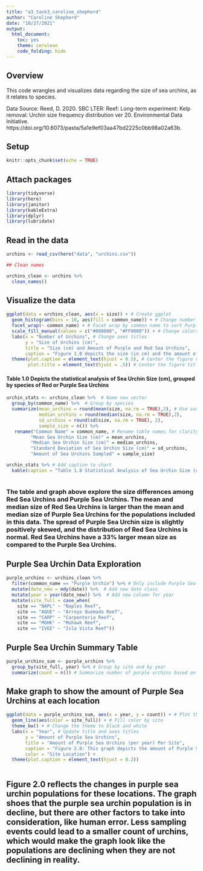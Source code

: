 ```yaml
---
title: "a3_task3_caroline_shepherd"
author: "Caroline Shepherd"
date: "10/27/2021"
output: 
  html_document: 
    toc: yes
    theme: cerulean
    code_folding: hide
---
```

## Overview

This code wrangles and visualizes data regarding the size of sea urchins, as it relates to species.

Data Source: Reed, D. 2020. SBC LTER: Reef: Long-term experiment: Kelp removal: Urchin size frequency distribution ver 20. Environmental Data Initiative. https://doi.org/10.6073/pasta/5a1e9ef03aa47bd2225c0bb98a02a63b. 

## Setup

```r
knitr::opts_chunk$set(echo = TRUE)
```

## Attach packages

```r
library(tidyverse)
library(here)
library(janitor)
library(kableExtra)
library(dplyr)
library(lubridate)
```

## Read in the data

```r
urchins <- read_csv(here("data", "urchins.csv"))

## Clean names

urchins_clean <- urchins %>% 
  clean_names()
```

## Visualize the data

```r
ggplot(data = urchins_clean, aes(x = size)) + # Create ggplot
  geom_histogram(bins = 10, aes(fill = common_name)) + # Change number of bins from default to 10, and fill color to common name column
  facet_wrap(~ common_name) + # Facet wrap by common name to sort Purple and Red Sea Urchins
  scale_fill_manual(values = c("#800080", "#FF0000")) + # Change colors of bins
  labs(x = "Number of Urchins", # Change axes titles
       y = "Size of Urchins (cm)",
       title = "Size (cm) and Amount of Purple and Red Sea Urchins",
       caption = "Figure 1.0 depicts the size (in cm) and the amount of sea urchins, sorted by species (Red or Purple Sea Urchins)") +
  theme(plot.caption = element_text(hjust = 0.5), # Center the figure caption
        plot.title = element_text(hjust = .5)) # Center the figure title
```

#### Table 1.0 Depicts the statistical analysis of Sea Urchin Size (cm), grouped by species of Red or Purple Sea Urchins
```r
urchin_stats <- urchins_clean %>%  # Name new vector
  group_by(common_name) %>%  # Group by species
  summarize(mean_urchins = round(mean(size, na.rm = TRUE),2), # Use summarize to find several statistics 
            median_urchins = round(median(size, na.rm = TRUE),2),
            sd_urchins = round(sd(size, na.rm = TRUE), 2),
            sample_size = n()) %>% 
   rename("Common Name" = common_name, # Rename table names for clarity
         "Mean Sea Urchin Size (cm)" = mean_urchins,
         "Median Sea Urchin Size (cm)" = median_urchins,
         "Standard Deviation of Sea Urchin Size (cm)" = sd_urchins,
         "Amount of Sea Urchins Sampled" = sample_size)

urchin_stats %>% # Add caption to chart
  kable(caption = "Table 1.0 Statistical Analysis of Sea Urchin Size (cm), Grouped by Species")
  
```

### The table and graph above explore the size differences among Red Sea Urchins and Purple Sea Urchins. The mean and median size of Red Sea Urchins is larger than the mean and median size of Purple Sea Urchins for the populations included in this data. The spread of Purple Sea Urchin size is slightly positively skewed, and the distribution of Red Sea Urchins is normal. Red Sea Urchins have a 33% larger mean size as compared to the Purple Sea Urchins.

## Purple Sea Urchin Data Exploration
```r
purple_urchins <- urchins_clean %>% 
  filter(common_name == "Purple Urchin") %>% # Only include Purple Sea Urchins
  mutate(date_new = mdy(date)) %>%  # Add new date class
  mutate(year = year(date_new)) %>%  # Add new column for year
  mutate(site_full = case_when(
    site == "NAPL" ~ "Naples Reef",
    site == "AQUE" ~ "Arroyo Quemado Reef",
    site == "CARP" ~ "Carpenteria Reef",
    site == "MOHK" ~ "Mohawk Reef",
    site == "IVEE" ~ "Isla Vista Reef"))
```


## Purple Sea Urchin Summary Table
```r
purple_urchins_sum <- purple_urchins %>% 
  group_by(site_full, year) %>% # Group by site and by year
  summarize(count = n()) # Summarize number of purple urchins based on site and year
```

## Make graph to show the amount of Purple Sea Urchins at each location

```r
ggplot(data = purple_urchins_sum, aes(x = year, y = count)) + # Plot the data with x and y axes
  geom_line(aes(color = site_full)) + # Fill color by site
  theme_bw() + # Change the theme to black and white
  labs(x = "Year", # Update title and axes titles
       y = "Amount of Purple Sea Urchins",
       title = "Amount of Purple Sea Urchins (per year) Per Site",
       caption = "Figure 2.0: This graph depicts the amount of Purple Sea Urchins present at each location listed, and is shown over time (in years)",
       color = "Site Location") +
  theme(plot.caption = element_text(hjust = 0.2))
  
```

## Figure 2.0 reflects the changes in purple sea urchin populations for these locations. The graph shoes that the purple sea urchin population is in decline, but there are other factors to take into consideration, like human error. Less sampling events could lead to a smaller count of urchins, which would make the graph look like the populations are declining when they are not declining in reality.


